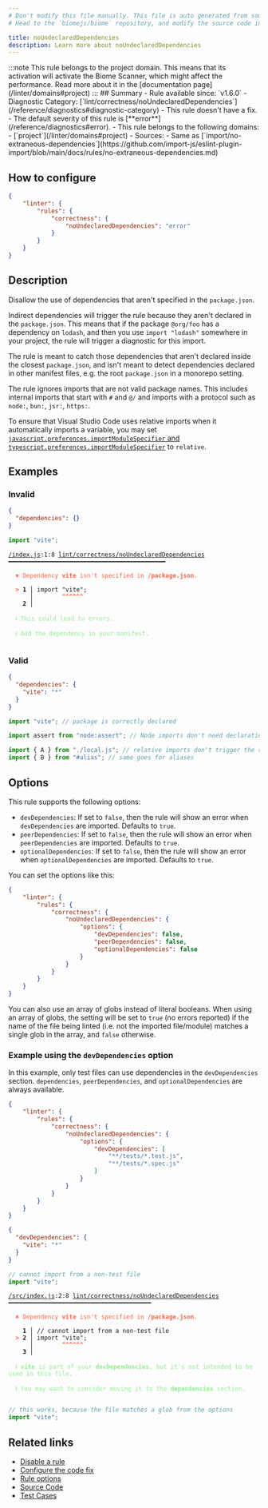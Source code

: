 ```yaml
---
# Don't modify this file manually. This file is auto generated from source, and you will lose your changes next time the website is built.
# Head to the `biomejs/biome` repository, and modify the source code in there.

title: noUndeclaredDependencies
description: Learn more about noUndeclaredDependencies
---
```


<Tabs>
<TabItem label="JavaScript (and super languages)" icon="seti:javascript">
:::note
This rule belongs to the project domain. This means that its activation will activate the Biome Scanner, which might affect the performance. Read more about it in the [documentation page](/linter/domains#project)
:::
## Summary
- Rule available since: `v1.6.0`
- Diagnostic Category: [`lint/correctness/noUndeclaredDependencies`](/reference/diagnostics#diagnostic-category)
- This rule doesn't have a fix.
- The default severity of this rule is [**error**](/reference/diagnostics#error).
- This rule belongs to the following domains:
  - [`project`](/linter/domains#project)
- Sources: 
  - Same as [`import/no-extraneous-dependencies`](https://github.com/import-js/eslint-plugin-import/blob/main/docs/rules/no-extraneous-dependencies.md)

## How to configure
```json title="biome.json"
{
	"linter": {
		"rules": {
			"correctness": {
				"noUndeclaredDependencies": "error"
			}
		}
	}
}

```
## Description
Disallow the use of dependencies that aren't specified in the `package.json`.

Indirect dependencies will trigger the rule because they aren't declared in the `package.json`.
This means that if the package `@org/foo` has a dependency on `lodash`, and then you use
`import "lodash"` somewhere in your project, the rule will trigger a diagnostic for this import.

The rule is meant to catch those dependencies that aren't declared inside the closest `package.json`, and
isn't meant to detect dependencies declared in other manifest files, e.g. the root `package.json` in a monorepo setting.

The rule ignores imports that are not valid package names.
This includes internal imports that start with `#` and `@/` and imports with a protocol such as `node:`, `bun:`, `jsr:`, `https:`.

To ensure that Visual Studio Code uses relative imports when it automatically imports a variable,
you may set [`javascript.preferences.importModuleSpecifier` and `typescript.preferences.importModuleSpecifier`](https://code.visualstudio.com/docs/getstarted/settings) to `relative`.

## Examples

### Invalid

```json title='package.json'
{
  "dependencies": {}
}
```

```js title='index.js'
import "vite";
```

<pre class="language-text"><code class="language-text"><a href="file:///index.js">/index.js</a>:1:8 <a href="https://biomejs.dev/linter/rules/no-undeclared-dependencies">lint/correctness/noUndeclaredDependencies</a> ━━━━━━━━━━━━━━━━━━━━━━━━━━━━━━━━━━━━━━━━━━━━<br /><br />  <strong><span style="color: Tomato;">✖</span></strong> <span style="color: Tomato;">Dependency </span><span style="color: Tomato;"><strong>vite</strong></span><span style="color: Tomato;"> isn't specified in </span><span style="color: Tomato;"><strong>/package.json</strong></span><span style="color: Tomato;">.</span><br />  <br />  <strong><span style="color: Tomato;">&gt;</span></strong> <strong>1 │ </strong>import &quot;vite&quot;;<br />   <strong>   │ </strong>       <strong><span style="color: Tomato;">^</span></strong><strong><span style="color: Tomato;">^</span></strong><strong><span style="color: Tomato;">^</span></strong><strong><span style="color: Tomato;">^</span></strong><strong><span style="color: Tomato;">^</span></strong><strong><span style="color: Tomato;">^</span></strong><br />    <strong>2 │ </strong><br />  <br />  <strong><span style="color: lightgreen;">ℹ</span></strong> <span style="color: lightgreen;">This could lead to errors.</span><br />  <br />  <strong><span style="color: lightgreen;">ℹ</span></strong> <span style="color: lightgreen;">Add the dependency in your manifest.</span><br />  <br /></code></pre>

### Valid

```json title='package.json'
{
  "dependencies": {
    "vite": "*"
  }
}
```

```js title='index.js'
import "vite"; // package is correctly declared

import assert from "node:assert"; // Node imports don't need declaration

import { A } from "./local.js"; // relative imports don't trigger the rule
import { B } from "#alias"; // same goes for aliases
```

## Options

This rule supports the following options:

- `devDependencies`: If set to `false`, then the rule will show an error when `devDependencies` are imported. Defaults to `true`.
- `peerDependencies`: If set to `false`, then the rule will show an error when `peerDependencies` are imported. Defaults to `true`.
- `optionalDependencies`: If set to `false`, then the rule will show an error when `optionalDependencies` are imported. Defaults to `true`.

You can set the options like this:

```json title='biome.json'
{
	"linter": {
		"rules": {
			"correctness": {
				"noUndeclaredDependencies": {
					"options": {
						"devDependencies": false,
						"peerDependencies": false,
						"optionalDependencies": false
					}
				}
			}
		}
	}
}

```

You can also use an array of globs instead of literal booleans.
When using an array of globs, the setting will be set to `true` (no errors reported)
if the name of the file being linted (i.e. not the imported file/module) matches a single glob
in the array, and `false` otherwise.

### Example using the `devDependencies` option

In this example, only test files can use dependencies in the
`devDependencies` section. `dependencies`, `peerDependencies`, and
`optionalDependencies` are always available.

```json title='biome.json'
{
	"linter": {
		"rules": {
			"correctness": {
				"noUndeclaredDependencies": {
					"options": {
						"devDependencies": [
							"**/tests/*.test.js",
							"**/tests/*.spec.js"
						]
					}
				}
			}
		}
	}
}

```

```json title='package.json'
{
  "devDependencies": {
    "vite": "*"
  }
}
```

```js title='src/index.js'
// cannot import from a non-test file
import "vite";
```

<pre class="language-text"><code class="language-text"><a href="file:///src/index.js">/src/index.js</a>:2:8 <a href="https://biomejs.dev/linter/rules/no-undeclared-dependencies">lint/correctness/noUndeclaredDependencies</a> ━━━━━━━━━━━━━━━━━━━━━━━━━━━━━━━━━━━━━━━━<br /><br />  <strong><span style="color: Tomato;">✖</span></strong> <span style="color: Tomato;">Dependency </span><span style="color: Tomato;"><strong>vite</strong></span><span style="color: Tomato;"> isn't specified in </span><span style="color: Tomato;"><strong>/package.json</strong></span><span style="color: Tomato;">.</span><br />  <br />    <strong>1 │ </strong>// cannot import from a non-test file<br />  <strong><span style="color: Tomato;">&gt;</span></strong> <strong>2 │ </strong>import &quot;vite&quot;;<br />   <strong>   │ </strong>       <strong><span style="color: Tomato;">^</span></strong><strong><span style="color: Tomato;">^</span></strong><strong><span style="color: Tomato;">^</span></strong><strong><span style="color: Tomato;">^</span></strong><strong><span style="color: Tomato;">^</span></strong><strong><span style="color: Tomato;">^</span></strong><br />    <strong>3 │ </strong><br />  <br />  <strong><span style="color: lightgreen;">ℹ</span></strong> <span style="color: lightgreen;"><strong>vite</strong></span><span style="color: lightgreen;"> is part of your </span><span style="color: lightgreen;"><strong>devDependencies</strong></span><span style="color: lightgreen;">, but it's not intended to be used in this file.</span><br />  <br />  <strong><span style="color: lightgreen;">ℹ</span></strong> <span style="color: lightgreen;">You may want to consider moving it to the </span><span style="color: lightgreen;"><strong>dependencies</strong></span><span style="color: lightgreen;"> section.</span><br />  <br /></code></pre>

```js title='tests/foo.test.js'
// this works, because the file matches a glob from the options
import "vite";
```

## Related links

- [Disable a rule](/linter/#disable-a-rule)
- [Configure the code fix](/linter#configure-the-code-fix)
- [Rule options](/linter/#rule-options)
- [Source Code](https://github.com/biomejs/biome/blob/main/crates/biome_js_analyze/src/lint/correctness/no_undeclared_dependencies.rs)
- [Test Cases](https://github.com/biomejs/biome/blob/main/crates/biome_js_analyze/tests/specs/correctness/noUndeclaredDependencies)

</TabItem>
</Tabs>

